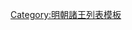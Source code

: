 {{ming|title=明朝遼國諸王|ed=遼國|head=[[洪武]]十一年（[[1378年]]）封[[衛王]]，洪武二十五年（[[1392年]]）改封遼王，就藩辽东[[北镇市|廣寧卫]]（今[[辽宁省|遼寧]][[北镇市|北鎮]]），[[建文]]四年（[[1402年]]）移国于湖广[[荊州府]]|
{{ming/title}}
{{ming/list|遼簡王|[[朱植]]|朱元璋、庶十五子|[[1378年]]─[[1424年]]|[[洪武]]十年二月十五日生，母妃韩氏。洪武十一年正月初一封衛王，封国选为北平大名府，因年幼留京。洪武二十五年三月初九改封辽王，洪武二十六年五月二十七日就藩辽东都司广宁卫。[[建文]]二年燕王起兵后，奉旨渡海回京。建文四年十一月十九日移国湖广荊州府。永乐二十二年五月初八薨，在位四十七年，寿四十八。葬荆州府八岭山。妃郭氏，武定侯[[郭英]]之女。}}
{{ming/list|遼世子|[[朱貴煐]]|朱植、庶一子||洪武三十年七月生封[[世子]]。後卒。無子。}}
{{ming/list|遼　王|[[朱貴烚]]|朱植、庶二子|[[1425年]]─[[1439年]]|永樂二年封[[長陽國 (明)|長陽]]王，洪熙元年進封。[[正统 (年号)|正統]]四年以罪削爵降庶人，守坟园。在位十五年。景泰四年故，寿五十二。}}
{{ming/list|遼肅王|[[朱貴𤊐]]|朱植、庶四子|[[1439年]]─[[1471年]]|建文元年封[[興山國 (明)|興山]]王，[[正统 (年号)|正統]]四年進封。[[成化]]七年薨，在位三十三年，寿七十三。}}
{{ming/list|遼靖王|[[朱豪墭]]|朱貴𤊐、嫡一子|[[1473年]]─[[1478年]]|[[成化]]九年襲封。成化十四年薨，在位六年，寿五十。}}
{{ming/list|遼榮穆世子<ref>《[[諡法通考]]》</ref>|[[朱恩鏋]]|朱豪墭、嫡一子||不知何年封世子。成化年間卒。無子。}}
{{ming/list|遼惠王|[[朱恩鑙]]|朱豪墭、嫡二子|[[1480年]]─[[1495年]]|[[成化]]十六年襲封。[[弘治 (明朝)|弘治]]八年薨，在位十六年，寿四十四。}}
{{ming/list|遼恭王|[[朱寵涭]]|朱恩鑙、嫡一子|[[1497年]]─[[1521年]]|弘治十年襲封。[[正德 (明朝)|正德]]十六年薨，在位二十五年，寿五十。}}
{{ming/list|遼莊王|[[朱致格]]|朱寵涭、嫡二子|[[1524年]]─[[1537年]]|[[嘉靖]]三年襲封。嘉靖十六年薨，在位十四年，寿四十五。}}
{{ming/list|遼愍王|[[朱憲㸅]]|朱致格、庶一子|[[1540年]]─[[1568年]]|嘉靖十四年封[[句容國 (明)|句容]]王，十九年襲封。[[隆庆 (明朝)|隆慶]]二年，罪降庶人，發高牆，在位二十七年。子为世子及郡王者皆并废为庶人。辽国封除。万历十年故，寿五十七。[[隆武]]時追復，補諡。}}
{{ming/list|遼世子|[[朱术玺]]|朱宪㸅、庶一子||母为娼张大儿。[[隆庆 (明朝)|隆慶]]二年，废为庶人，发高墙。}}
{{ming/note|附遼國宗理}}
{{ming/list|遼府宗理|[[朱憲爀]]|朱致椹、嫡一子|[[1568年]]—[[1582年]]|嘉靖三十三年封廣元王，隆慶二年，因憲㸅革為庶人，暫兼理遼府事。[[萬曆]]十年薨。}}
{{ming/list|遼府宗理|[[朱術垌]]<ref>《[[明史]]》作'''朱術[[File:土周缺字.svg|14px]]'''，《[[南明史 (錢海岳)|南明史]]》作'''朱術垌'''。</ref>|朱憲爀、庶一子|[[1585年]]—[[1609年]]|萬曆十三年封廣元王，暫兼理遼府事。三十七年薨。}}
{{ming/list|遼府宗理|[[朱術堣]]|朱憲[[File:火堇缺字.svg|14px]]、嫡一子|[[1610年]]—？年|萬曆三十四年封光澤王，三十八年兼管理遼府事。}}
{{ming/note|以後不詳}}
{{ming/note|遼國續封}}
{{ming/list|遼　王|[[朱術雅]]|朱憲煥、嫡長子|[[1645年]]─[[1646年]]|長陽王[[朱憲煥]]嫡長子。萬曆三十四年受封長陽長子，同年襲封。國亡，王奔逃，先[[衡州]]，後[[廣州]]。隆武元年十一月嗣封。二年十二月，[[清朝|清]]攻廣州，王投降，[[孔有德]]處決之。}}
{{ming/list|遼　王|[[朱術桂]]|朱憲煥、嫡二子|？─[[1683年]]|長陽王朱憲煥嫡二子，[[表字|字]]天球，別[[號]]一元子，初封[[輔國將軍]]。弘光時晉升為封[[鎮國將軍]]，受命與靖王鎮[[浙江]][[宁海县|寧海縣]]。[[弘光]]元年閏六月，獲魯王封長陽王。隆武二年二月改封寧靖王。不知何年嗣遼封<ref>[[1662年|永曆十六年]]十二月，朱術桂曾以「遼藩寧靖王」之名為身故的[[朱以海|魯王]]作《皇明監國魯王壙誌》。</ref>。後至[[台灣]]避難。清[[康熙]]二十二年，[[施琅]]破台灣，[[鄭克塽]]降清。同年六月二十七日自縊，妃妻五人同殉難，年六十六，葬台灣[[鳳山縣 (清治時期)|鳳山縣]][[長治里]]。}}
{{ming/note|附註}}
{{ming/note|ref}}
}}<noinclude>
[[Category:明朝諸王列表模板]]
</noinclude>